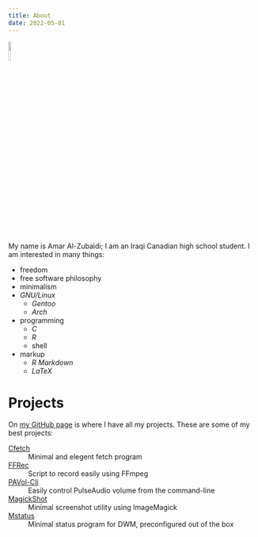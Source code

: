 ```yaml
---
title: About
date: 2022-05-01
---
```


![](/images/amar-al-zubaidi.jpg){height='10%' width='10%'}

My name is Amar Al-Zubaidi; I am an Iraqi Canadian high school student.
I am interested in many things:

- freedom
- free software philosophy
- minimalism
- *GNU/Linux*
  - *Gentoo*
  - *Arch*
- programming
  - *C*
  - *R*
  - shell
- markup
  - *R Markdown*
  - *LaTeX*

# Projects
On [my GitHub page](https://github.com/amarakon) is where I have all my projects.
These are some of my best projects:

[Cfetch](https://github.com/amarakon/cfetch)
: Minimal and elegent fetch program

[FFRec](https://github.com/amarakon/ffrec)
: Script to record easily using FFmpeg

[PAVol-Cli](https://github.com/amarakon/pavol-cli)
: Easily control PulseAudio volume from the command-line

[MagickShot](https://github.com/amarakon/magickshot)
: Minimal screenshot utility using ImageMagick

[Mstatus](https://github.com/amarakon/mstatus)
: Minimal status program for DWM, preconfigured out of the box 
